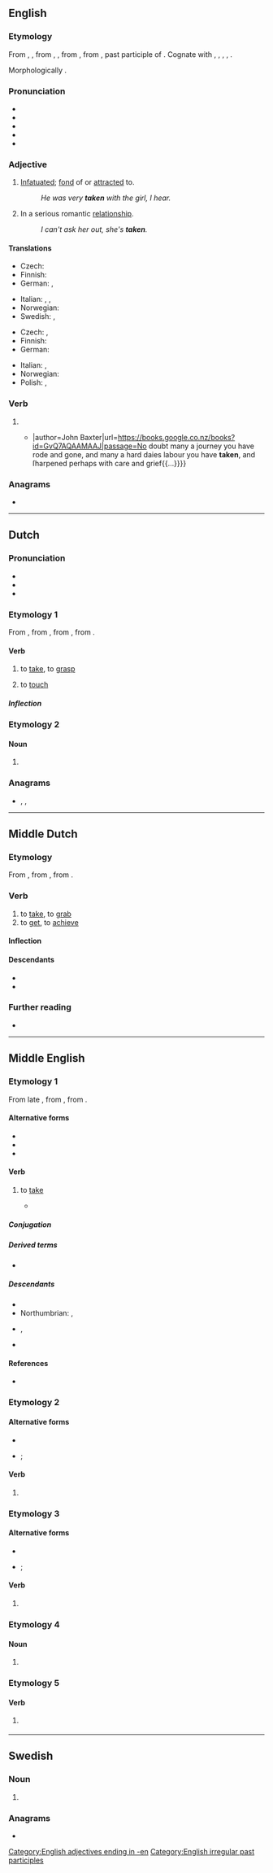 {{also|tåken}}
==English==
{{wikipedia|dab=taken (disambiguation)|taken}}

===Etymology===
From {{inh|en|enm|taken}}, {{m|enm|takenn}}, from {{inh|en|ang|tacen}}, {{m|ang|*ġetacen}}, from {{der|en|non|tekinn}}, from {{der|en|gem-pro|*tēkanaz}}, past participle of {{der|en|gem-pro|*tēkaną|t=to take; grasp; touch}}. Cognate with {{cog|sco|takin}}, {{m|sco|tane}}, {{cog|da|tagen}}, {{cog|sv|tagen}}, {{cog|is|tekin}}.

Morphologically {{suffix|en|take|n}}.

===Pronunciation===
* {{IPA|en|/ˈteɪkən/}}
* {{audio|en|LL-Q1860 (eng)-Back ache-taken.wav|Audio (UK)}}
* {{audio|en|en-us-taken.ogg|Audio (US)}}
* {{rhymes|en|eɪkən|s=2}}
* {{hyphenation|en|tak|en}}

===Adjective===
{{en-adj|-}}

# [[infatuated|Infatuated]]; [[fond]] of or [[attracted]] to.
#: ''He was very '''taken''' with the girl, I hear.''
# {{lb|en|informal}} In a serious romantic [[relationship]].
#: ''I can't ask her out, she's '''taken'''.''

====Translations====
{{trans-top|infatuated, fond of or attracted to}}
* Czech: {{t|cs|zaujatý}}
* Finnish: {{t+|fi|pihka|alt=pihkassa}}
* German: {{t+|de|ergriffen }}, {{t+|de|eingenommen}}
{{trans-mid}}
* Italian: {{t+|it|infatuato|m}}, {{t+|it|attratto|m}}, {{t+|it|coinvolto|m}}
* Norwegian: {{t|no|betatt}}
* Swedish: {{t+|sv|förtjust}} {{qualifier|followed by "i"}}, {{t+|sv|intagen}} {{qualifier|followed by "av" or "i"}}
{{trans-bottom}}

{{trans-top|informal: in a relationship}}
* Czech: {{t|cs|zadaný|m}}, {{t|cs|zadaná|f}}
* Finnish: {{t+|fi|varattu}}
* German: {{t+|de|vergeben}}
{{trans-mid}}
* Italian: {{t+|it|impegnato}}, {{t+|it|coinvolto}}
* Norwegian: {{t|no|opptatt}}
* Polish: {{t+|pl|zajęty|m}}, {{t|pl|zajęta|f}}
{{trans-bottom}}

===Verb===
{{head|en|verb form}}

# {{past participle of|en|take|nocat=1}}
#* {{quote-book|en|year=1662|page=26|title=A Saint Or a Brute{{...}}|author=John Baxter|url=https://books.google.co.nz/books?id=GvQ7AQAAMAAJ|passage=No doubt many a journey you have rode and gone, and many a hard daies labour you have '''taken''', and ſharpened perhaps with care and grief{{...}}}}

===Anagrams===
* {{anagrams|en|a=aeknt|Kenta|tekan}}

[[Category:English adjectives ending in -en]]
[[Category:English irregular past participles]]

----

==Dutch==

===Pronunciation===
* {{audio|nl|Nl-taken.ogg|Audio}}
* {{rhymes|nl|aːkən|s=2}}
* {{IPA|nl|/ˈtaːkə(n)/}}

===Etymology 1===
{{root|nl|ine-pro|*teh₂g-|id=touch}}
From {{inh|nl|dum|tāken}}, from {{inh|nl|odt|*takan}}, from {{inh|nl|gmw-pro|*takan||to take; grasp, touch}}, from {{inh|nl|gem-pro|*tēkaną|*takaną|to touch, grasp; take}}.

====Verb====
{{nl-verb}}

# {{lb|nl|archaic|dialectal}} to [[take]], to [[grasp]]
# {{lb|nl|archaic|dialectal}} to [[touch]]

=====Inflection=====
{{nl-conj-wk|taak|take}}

===Etymology 2===
{{nonlemma}}

====Noun====
{{head|nl|noun form}}

# {{nl-noun form of|pl|taak}}

===Anagrams===
* {{l|nl|akten}}, {{l|nl|kante}}, {{l|nl|tanke}}

----

==Middle Dutch==

===Etymology===
{{root|dum|ine-pro|*teh₂g-|id=touch}}
From {{inh|dum|odt|*takan}}, from {{inh|dum|gmw-pro|*takan||to take; grasp, touch}}, from {{inh|dum|gem-pro|*tēkaną|*takaną|to touch, grasp; take}}.

===Verb===
{{dum-verb|head=tāken}}

# to [[take]], to [[grab]]
# to [[get]], to [[achieve]]

====Inflection====
{{rfinfl|dum|verb}}{{cln|dum|weak verbs}}

====Descendants====
* {{desc|nl|taken}}
* {{desc|li|take}}

===Further reading===
* {{R:MNW|57002}}

----

==Middle English==

===Etymology 1===
{{root|enm|ine-pro|*teh₂g-|id=touch}}
From late {{inh|enm|ang|tacan}}, from {{der|enm|non|taka}}, from {{der|enm|gem-pro|*tēkaną||to touch, grasp}}.

====Alternative forms====
* {{alter|enm|tak|take|takon|takke|tac|tacke|thake|to}}
* {{alter|enm|ta|tan|tane||Northern}}
* {{alter|enm|tacen|tæcen||early}}

====Verb====
{{enm-verb|taketh|takinge|tok|taken}}

# {{senseid|enm|to take}} to [[take]]
#* {{quote-book|enm|year=c. 1400|title={{w|The Canterbury Tales}}|author={{w|Geoffrey Chaucer}}|section=General Prologue|lines=33-34
|text=And made forward erly for to ryse / To '''take''' our wey, ther as I yow devyse.
|t=And made agreement that we'd early rise / To '''take''' the road, as I will to you apprise.
}}

=====Conjugation=====
{{enm-conj-st|c=6|tak|tok}}

=====Derived terms=====
* {{l|enm|tak}}

=====Descendants=====
* {{desc|en|take}}
* Northumbrian: {{l|en|tak}}, {{l|en|tyek}}
* {{desc|sco|tak}}, {{l|sco|ta}}
* {{desc|yol|taake}}

====References====
* {{R:MED Online|tāken|v|MED44420}}

===Etymology 2===

====Alternative forms====
* {{alter|enm|take|takene|takun|takuth|teken}}
* {{alter|enm|tas|tase||Northern}}; {{alter|enm|ta|tan||northwest Midlands}}

====Verb====
{{head|enm|verb form}}

# {{inflection of|enm|taken||pres|ind//sub|p|t=to take|id=to take}}

===Etymology 3===

====Alternative forms====
* {{alter|enm|take|tak|takene|takenne|takine|takein|takon|takun|thaken|toke|token|tok|tane|tan|taked}}
* {{alter|enm|tain|taine|tone|ton|toine|tene||Northern}}; {{alter|enm|tain|taine||northeast Midlands}}

====Verb====
{{head|enm|past participle}}

# {{past participle of|enm|taken|nocat=1|t=to take|id=to take}}

===Etymology 4===

====Noun====
{{enm-noun|takenes}}

# {{lb|enm|North ME|early}} {{alt form|enm|token}}

===Etymology 5===

====Verb====
{{enm-verb|stem=tak}}

# {{lb|enm|North ME}} {{alt form|enm|toknen}}

----

==Swedish==

===Noun===
{{head|sv|noun form}}

# {{sv-noun-form-def-pl|tak}}

===Anagrams===
* {{anagrams|sv|a=aeknt|akten|naket|nekat|tanke}}